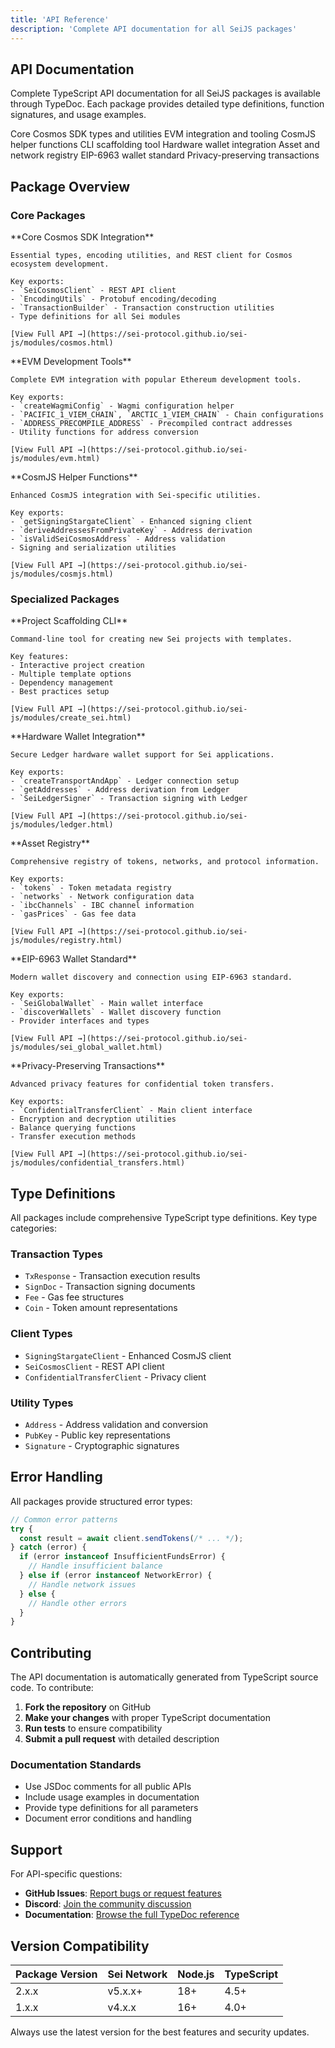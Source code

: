 ```yaml
---
title: 'API Reference'
description: 'Complete API documentation for all SeiJS packages'
---
```


## API Documentation

Complete TypeScript API documentation for all SeiJS packages is available through TypeDoc. Each package provides detailed type definitions, function signatures, and usage examples.

<CardGroup cols={2}>
  <Card
    title="@sei-js/cosmos"
    icon="atom"
    href="https://sei-protocol.github.io/sei-js/modules/cosmos.html"
  >
    Core Cosmos SDK types and utilities
  </Card>
  <Card
    title="@sei-js/evm"
    icon="ethereum"
    href="https://sei-protocol.github.io/sei-js/modules/evm.html"
  >
    EVM integration and tooling
  </Card>
  <Card
    title="@sei-js/cosmjs"
    icon="signature"
    href="https://sei-protocol.github.io/sei-js/modules/cosmjs.html"
  >
    CosmJS helper functions
  </Card>
  <Card
    title="@sei-js/create-sei"
    icon="hammer"
    href="https://sei-protocol.github.io/sei-js/modules/create_sei.html"
  >
    CLI scaffolding tool
  </Card>
  <Card
    title="@sei-js/ledger"
    icon="shield"
    href="https://sei-protocol.github.io/sei-js/modules/ledger.html"
  >
    Hardware wallet integration
  </Card>
  <Card
    title="@sei-js/registry"
    icon="database"
    href="https://sei-protocol.github.io/sei-js/modules/registry.html"
  >
    Asset and network registry
  </Card>
  <Card
    title="@sei-js/sei-global-wallet"
    icon="wallet"
    href="https://sei-protocol.github.io/sei-js/modules/sei_global_wallet.html"
  >
    EIP-6963 wallet standard
  </Card>
  <Card
    title="@sei-js/confidential-transfers"
    icon="eye-slash"
    href="https://sei-protocol.github.io/sei-js/modules/confidential_transfers.html"
  >
    Privacy-preserving transactions
  </Card>
</CardGroup>

## Package Overview

### Core Packages

<AccordionGroup>
  <Accordion title="@sei-js/cosmos">
    **Core Cosmos SDK Integration**
    
    Essential types, encoding utilities, and REST client for Cosmos ecosystem development.
    
    Key exports:
    - `SeiCosmosClient` - REST API client
    - `EncodingUtils` - Protobuf encoding/decoding
    - `TransactionBuilder` - Transaction construction utilities
    - Type definitions for all Sei modules
    
    [View Full API →](https://sei-protocol.github.io/sei-js/modules/cosmos.html)
  </Accordion>

  <Accordion title="@sei-js/evm">
    **EVM Development Tools**
    
    Complete EVM integration with popular Ethereum development tools.
    
    Key exports:
    - `createWagmiConfig` - Wagmi configuration helper
    - `PACIFIC_1_VIEM_CHAIN`, `ARCTIC_1_VIEM_CHAIN` - Chain configurations
    - `ADDRESS_PRECOMPILE_ADDRESS` - Precompiled contract addresses
    - Utility functions for address conversion
    
    [View Full API →](https://sei-protocol.github.io/sei-js/modules/evm.html)
  </Accordion>

  <Accordion title="@sei-js/cosmjs">
    **CosmJS Helper Functions**
    
    Enhanced CosmJS integration with Sei-specific utilities.
    
    Key exports:
    - `getSigningStargateClient` - Enhanced signing client
    - `deriveAddressesFromPrivateKey` - Address derivation
    - `isValidSeiCosmosAddress` - Address validation
    - Signing and serialization utilities
    
    [View Full API →](https://sei-protocol.github.io/sei-js/modules/cosmjs.html)
  </Accordion>
</AccordionGroup>

### Specialized Packages

<AccordionGroup>
  <Accordion title="@sei-js/create-sei">
    **Project Scaffolding CLI**
    
    Command-line tool for creating new Sei projects with templates.
    
    Key features:
    - Interactive project creation
    - Multiple template options
    - Dependency management
    - Best practices setup
    
    [View Full API →](https://sei-protocol.github.io/sei-js/modules/create_sei.html)
  </Accordion>

  <Accordion title="@sei-js/ledger">
    **Hardware Wallet Integration**
    
    Secure Ledger hardware wallet support for Sei applications.
    
    Key exports:
    - `createTransportAndApp` - Ledger connection setup
    - `getAddresses` - Address derivation from Ledger
    - `SeiLedgerSigner` - Transaction signing with Ledger
    
    [View Full API →](https://sei-protocol.github.io/sei-js/modules/ledger.html)
  </Accordion>

  <Accordion title="@sei-js/registry">
    **Asset Registry**
    
    Comprehensive registry of tokens, networks, and protocol information.
    
    Key exports:
    - `tokens` - Token metadata registry
    - `networks` - Network configuration data
    - `ibcChannels` - IBC channel information
    - `gasPrices` - Gas fee data
    
    [View Full API →](https://sei-protocol.github.io/sei-js/modules/registry.html)
  </Accordion>

  <Accordion title="@sei-js/sei-global-wallet">
    **EIP-6963 Wallet Standard**
    
    Modern wallet discovery and connection using EIP-6963 standard.
    
    Key exports:
    - `SeiGlobalWallet` - Main wallet interface
    - `discoverWallets` - Wallet discovery function
    - Provider interfaces and types
    
    [View Full API →](https://sei-protocol.github.io/sei-js/modules/sei_global_wallet.html)
  </Accordion>

  <Accordion title="@sei-js/confidential-transfers">
    **Privacy-Preserving Transactions**
    
    Advanced privacy features for confidential token transfers.
    
    Key exports:
    - `ConfidentialTransferClient` - Main client interface
    - Encryption and decryption utilities
    - Balance querying functions
    - Transfer execution methods
    
    [View Full API →](https://sei-protocol.github.io/sei-js/modules/confidential_transfers.html)
  </Accordion>
</AccordionGroup>

## Type Definitions

All packages include comprehensive TypeScript type definitions. Key type categories:

### Transaction Types
- `TxResponse` - Transaction execution results
- `SignDoc` - Transaction signing documents
- `Fee` - Gas fee structures
- `Coin` - Token amount representations

### Client Types
- `SigningStargateClient` - Enhanced CosmJS client
- `SeiCosmosClient` - REST API client
- `ConfidentialTransferClient` - Privacy client

### Utility Types
- `Address` - Address validation and conversion
- `PubKey` - Public key representations
- `Signature` - Cryptographic signatures

## Error Handling

All packages provide structured error types:

```typescript
// Common error patterns
try {
  const result = await client.sendTokens(/* ... */);
} catch (error) {
  if (error instanceof InsufficientFundsError) {
    // Handle insufficient balance
  } else if (error instanceof NetworkError) {
    // Handle network issues
  } else {
    // Handle other errors
  }
}
```

## Contributing

The API documentation is automatically generated from TypeScript source code. To contribute:

1. **Fork the repository** on GitHub
2. **Make your changes** with proper TypeScript documentation
3. **Run tests** to ensure compatibility
4. **Submit a pull request** with detailed description

### Documentation Standards

- Use JSDoc comments for all public APIs
- Include usage examples in documentation
- Provide type definitions for all parameters
- Document error conditions and handling

## Support

For API-specific questions:

- **GitHub Issues**: [Report bugs or request features](https://github.com/sei-protocol/sei-js/issues)
- **Discord**: [Join the community discussion](https://discord.gg/sei)
- **Documentation**: [Browse the full TypeDoc reference](https://sei-protocol.github.io/sei-js/)

## Version Compatibility

| Package Version | Sei Network | Node.js | TypeScript |
|----------------|-------------|---------|------------|
| 2.x.x          | v5.x.x+     | 18+     | 4.5+       |
| 1.x.x          | v4.x.x      | 16+     | 4.0+       |

Always use the latest version for the best features and security updates.

